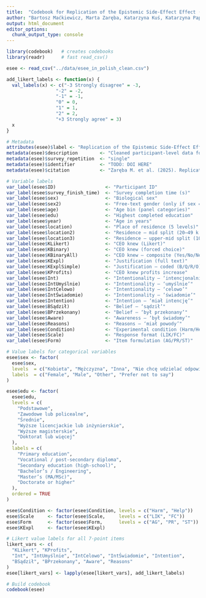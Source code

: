 ```yaml
---
title:  "Codebook for Replication of the Epistemic Side‑Effect Effect (ESEE) in Polish on a Representative Sample"
author: "Bartosz Maćkiewicz, Marta Zaręba, Katarzyna Kuś, Katarzyna Paprzycka‑Hausman"
output: html_document
editor_options: 
  chunk_output_type: console
---
```


```r
library(codebook)   # creates codebooks
library(readr)      # fast read_csv()

esee <- read_csv("../data/esee_in_polish_clean.csv")

add_likert_labels <- function(x) {
  val_labels(x) <- c("-3 Strongly disagree" = -3, 
                  "-2" = -2, 
                  "-1" = -1,
                  "0" = 0,
                  "1" = 1,
                  "2" = 2,
                  "+3 Strongly agree" = 3)
  x
}

# Metadata
attributes(esee)$label <- "Replication of the Epistemic Side‑Effect Effect – Polish sample"
metadata(esee)$description        <- "Cleaned participant‑level data for the Polish replication of the Epistemic Side‑Effect Effect (ESEE)."
metadata(esee)$survey_repetition  <- "single"
metadata(esee)$identifier         <- "TODO: DOI HERE"   
metadata(esee)$citation           <- "Zaręba M. et al. (2025). Replication of the Epistemic Side‑Effect Effect in Polish on a Representative Sample. *OSF*."

# Variable labels
var_label(esee$ID)                  <- "Participant ID"
var_label(esee$survey_finish_time)  <- "Survey completion time (s)"
var_label(esee$sex)                 <- "Biological sex"
var_label(esee$sex2)                <- "Free‑text gender (only if sex = ‘Other’)"
var_label(esee$age)                 <- "Age bin (panel categories)"
var_label(esee$edu)                 <- "Highest completed education"
var_label(esee$year)                <- "Age in years"
var_label(esee$location)            <- "Place of residence (5 levels)"
var_label(esee$location2)           <- "Residence – mid split (20–49 k vs. 50–99 k)"
var_label(esee$location3)           <- "Residence – upper‑mid split (100–200 k vs. 200–500 k)"
var_label(esee$KLikert)             <- "CEO knew (Likert)"
var_label(esee$KBinary)             <- "CEO knew (forced choice)"
var_label(esee$KBinaryAll)          <- "CEO knew – composite (Yes/No/Neither)"
var_label(esee$KExpl)               <- "Justification (full text)"
var_label(esee$KExplSimple)         <- "Justification – coded (B/Q/R/O)"
var_label(esee$KProfits)            <- "CEO knew profits increase"
var_label(esee$Int)                 <- "Intentionality – ‘intencjonalnie’"
var_label(esee$IntUmyślnie)         <- "Intentionality – ‘umyślnie’"
var_label(esee$IntCelowo)           <- "Intentionality – ‘celowo’"
var_label(esee$IntŚwiadomie)        <- "Intentionality – ‘świadomie’"
var_label(esee$Intention)           <- "Intention – ‘miał intencję’"
var_label(esee$BSądził)             <- "Belief – ‘sądził’"
var_label(esee$BPrzekonany)         <- "Belief – ‘był przekonany’"
var_label(esee$Aware)               <- "Awareness – ‘był świadomy’"
var_label(esee$Reasons)             <- "Reasons – ‘miał powody’"
var_label(esee$Condition)           <- "Experimental condition (Harm/Help)"
var_label(esee$Scale)               <- "Response format (LIK/FC)"
var_label(esee$Form)                <- "Item formulation (AG/PR/ST)"

# Value labels for categorical variables
esee$sex <- factor(
  esee$sex,
  levels  = c("Kobieta", "Mężczyzna", "Inna", "Nie chcę udzielać odpowiedzi"),
  labels  = c("Female", "Male", "Other", "Prefer not to say")
)

esee$edu <- factor(
  esee$edu,
  levels = c(
    "Podstawowe",
    "Zawodowe lub policealne",
    "Średnie",
    "Wyższe licencjackie lub inżynierskie",
    "Wyższe magisterskie",
    "Doktorat lub więcej"
  ),
  labels = c(
    "Primary education",
    "Vocational / post‑secondary diploma",
    "Secondary education (high‑school)",
    "Bachelor’s / Engineering",
    "Master’s (MA/MSc)",
    "Doctorate or higher"
  ),
  ordered = TRUE
)

esee$Condition <- factor(esee$Condition, levels = c("Harm", "Help"))
esee$Scale     <- factor(esee$Scale,     levels = c("LIK", "FC"))
esee$Form      <- factor(esee$Form,      levels = c("AG", "PR", "ST"))
esee$KExpl     <- factor(esee$KExpl)

# Likert value labels for all 7‑point items 
likert_vars <- c(
  "KLikert", "KProfits",
  "Int", "IntUmyślnie", "IntCelowo", "IntŚwiadomie", "Intention",
  "BSądził", "BPrzekonany", "Aware", "Reasons"
)
esee[likert_vars] <- lapply(esee[likert_vars], add_likert_labels)

# Build codebook
codebook(esee)
```

